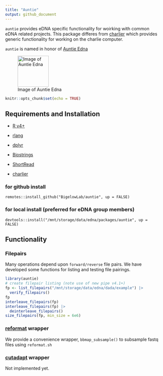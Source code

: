 ```yaml
---
title: "Auntie"
output: github_document
---
```


`auntie` provides eDNA specific functionality for woirking with common eDNA related projects.  This package differes from [charlier](https://github.com/BigelowLab/charlier) which provides generic functionality for working on the charlie computer.

`auntie` is named in honor of [Auntie Edna](https://duckduckgo.com/?q=Incredibles+Auntie+Edna)

![Image of Auntie Edna](https://static.wikia.nocookie.net/pixar/images/8/8b/I2_-_Edna.png/revision/latest?cb=20180621022628){height="100"}

```r
knitr::opts_chunk$set(echo = TRUE)
```

## Requirements and Installation

 + [R v4+](https://www.r-project.org/)
 
 + [rlang](https://CRAN.R-project.org/package=rlang)

 + [dplyr](https://CRAN.R-project.org/package=dplyr)

 + [Biostrings](http://www.bioconductor.org/packages/release/bioc/html/Biostrings.html)

 + [ShortRead](http://www.bioconductor.org/packages/release/bioc/html/ShortRead.html)

 + [charlier](https://github.com/BigelowLab/charlier)
 

### for github install
```
remotes::install_github("BigelowLab/auntie", up = FALSE)
```

### for local install (preferred for eDNA group members)
```
devtools::install("/mnt/storage/data/edna/packages/auntie", up = FALSE)
```

## Functionality

### Filepairs

Many operations depend upon `forward/reverse` file pairs.  We have developed some functions for listing and testing file pairings.

```r
library(auntie)
# create filepair listing (note use of new pipe v4.1+)
fp <- list_filepairs("/mnt/storage/data/edna/dada/example") |>
  verify_filepairs()
fp
interleave_filepairs(fp)
interleave_filepairs(fp) |>
  deinterleave_filepairs()
size_filepairs(fp, min_size = 6e6)
```


### [reformat](https://github.com/BioInfoTools/BBMap/blob/a9ceda047a7c918dc090de0fdbf6f924292d4a1f/sh/reformat.sh) wrapper

We provide a convenience wrapper, `bbmap_subsample()` to subsample fastq files using `reformat.sh`

### [cutadapt]() wrapper

Not implemented yet.
